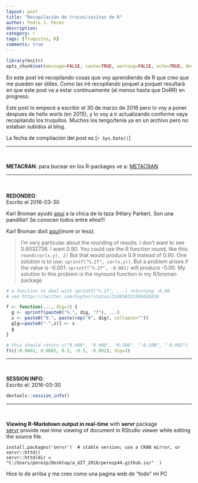 ```yaml
---
layout: post
title: "Recopilación de trucos/cozitas de R"
author: Pedro J. Perez
description: 
category: r
tags: [Truquitos, R]
comments: true
---
```


```r
library(knitr)
opts_chunk$set(message=FALSE, cache=TRUE, warning=FALSE, echo=TRUE, dev="jpeg", fig.width=12, fig.height=8, fig.path='Figs/' )
```

En este post iré recopilando cosas que voy aprendiendo de R que creo que me pueden ser útiles. Como las iré recopilando poquet a poquet resultará en que este post va a estar continuamente (al menos hasta que DoRR) en progreso. 

Este post lo empecé a escribir el 30 de marzo de 2016 pero lo voy a poner despues de hello worls (en 2015), y lo voy a ir actualizando conforme vaya recopilando los truquitos. Muchos los tengo/tenía ya en un archivo pero no estaban subidos al blog.    

La fecha de compilación del post es [`r Sys.Date()`]


------------------------ 

<br>  

**METACRAN**: para bucear en los R-packages ve a:  [METACRAN](http://www.r-pkg.org/)






------------------------ 

<br>  
**REDONDEO**:   
Escrito el 2016-03-30

Karl Broman ayudó [aquí](https://gist.github.com/kbroman/5217617) a la chica de la taza (Hilary Parker). Son una pandilla!! Se conocen todos entre ellos!!!  

Karl Broman dixit [aquí](http://kbroman.org/knitr_knutshell/pages/Rmarkdown.html)(more or less):  

> I'm very particular about the rounding of results. I don’t want to see 0.9032738. I want 0.90. You could use the R function round, like this: `round(cor(x,y), 2)` But that would produce 0.9 instead of 0.90. One solution is to use: `sprintf("%.2f", cor(x,y))`. But a problem arises if the value is -0.001. `sprintf("%.2f", -0.001)` will produce -0.00. My solution to this problem is the myround function in my R/broman package.

``` r
# a function to deal with sprintf("%.2f", ...) returning -0.00
# see https://twitter.com/hspter/status/314858331598626816

f <- function(..., dig=2) {
  g <- sprintf(paste0("%.", dig, "f"), ...)
  z <- paste0("0.", paste(rep("0", dig), collapse=""))
  g[g==paste0("-",z)] <- z
  g
}

# this should return c("0.000", "0.000", "0.500", "-0.500", "-0.002")
f(c(-0.0002, 0.0002, 0.5, -0.5, -0.002), dig=3)

```



------------------------ 

<br>  

**SESSION INFO**:   
Escrito el: 2016-03-30

```r
devtools::session_info()
```


------------------------ 

<br>  

**Viewing R-Markdown output in real-time** with **servr** package   
[servr](https://github.com/yihui/servr)   provide real-time viewing of document in RStudio viewer while editing the source file.


```
install.packages('servr')  # stable version; use a CRAN mirror, or
servr::httd()
servr::httd(dir = "C:/Users/perezp/Desktop/a_GIT_2016/perezp44.github.io/"  )

```

Hice lo de arriba y me creo como una pagina web de "todo" mi PC
